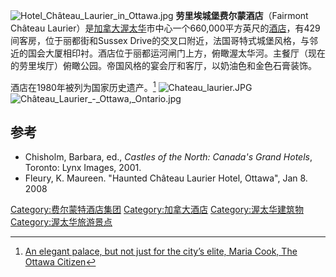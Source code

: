 {{Infobox hotel
| hotel_name= 劳里埃城堡费尔蒙酒店
| image= Château Laurier from Parliament Hill.jpg
| image_width= 250px
| location= [[加拿大|加拿大]][[渥太华|渥太华]]丽都街1号
| opening_date= 1912年6月12日
| stars= 5
| architect =Bradford Gilbert,<br />Ross and Macfarlane
| operator=费尔蒙酒店及度假村
|owner=Capital Hotel Limited Partnership<ref name=cbc>[http://www.cbc.ca/news/canada/ottawa/ottawa-s-iconic-fairmont-ch%C3%A2teau-laurier-hotel-sold-1.2335695 "Ottawa's iconic Fairmont Château Laurier hotel sold"]. ''CBC News'', Nov 02, 2013</ref>
| number_of_rooms= 429
| website=[http://www.fairmont.com/laurier/ www.fairmont.com/laurier]
{{Designation list |embed=yes |designation1=NHSC |designation1_offname=Château Laurier National Historic Site of Canada
 |designation1_date=1981 }}
}}
[[File:Hotel_Château_Laurier_in_Ottawa.jpg|thumb]]
'''劳里埃城堡费尔蒙酒店'''（Fairmont Château Laurier）是[[加拿大|加拿大]][[渥太华|渥太华]]市中心一个660,000平方英尺的[[酒店|酒店]]，有429间客房，位于丽都街和Sussex Drive的交叉口附近，法国哥特式城堡风格，与邻近的国会大厦相印衬。酒店位于丽都运河闸门上方，俯瞰渥太华河。主餐厅（现在的劳里埃厅）俯瞰公园。帝国风格的宴会厅和客厅，以奶油色和金色石膏装饰。

酒店在1980年被列为国家历史遗产。<ref name="ottawacitizen.com">[http://www.ottawacitizen.com/elegant+palace+just+city+elite/6679725/story.html An elegant palace, but not just for the city’s elite, Maria Cook, The Ottawa Citizen]</ref>
[[File:Chateau_laurier.JPG|thumb]]
[[File:Château_Laurier_-_Ottawa,_Ontario.jpg|thumb]]

==参考==
{{Reflist}}
* Chisholm, Barbara, ed., ''Castles of the North: Canada's Grand Hotels'', Toronto: Lynx Images, 2001.
* Fleury, K. Maureen. "Haunted Château Laurier Hotel, Ottawa", Jan 8. 2008
{{coord|45|25|32.04|N|75|41|42.39|W|type:landmark_region:CA-ON|display=title}}

[[Category:费尔蒙特酒店集团|Category:费尔蒙特酒店集团]]
[[Category:加拿大酒店|Category:加拿大酒店]]
[[Category:渥太华建筑物|Category:渥太华建筑物]]
[[Category:渥太华旅游景点|Category:渥太华旅游景点]]